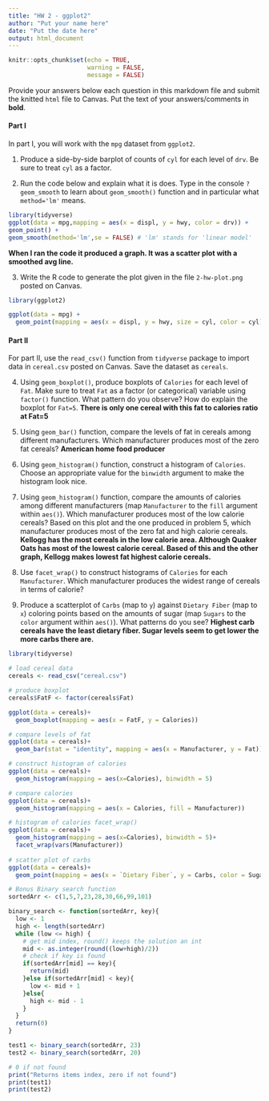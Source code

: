 ---
title: "HW 2 - ggplot2"
author: "Put your name here"
date: "Put the date here"
output: html_document
---

```{r setup, include=FALSE}
knitr::opts_chunk$set(echo = TRUE,
                      warning = FALSE,
                      message = FALSE)
```

Provide your answers below each question in this markdown file and submit the knitted `html` file to Canvas. Put the text of your answers/comments in **bold**. 

#### Part I 

In part I, you will work with the `mpg` dataset from `ggplot2`.

1. Produce a side-by-side barplot of counts of `cyl` for each level of `drv`. Be sure to treat `cyl` as a factor.

2. Run the code below and explain what it is does. Type in the console `?geom_smooth` to learn about `geom_smooth()` function and in particular what `method='lm'` means.

```{r}
library(tidyverse)
ggplot(data = mpg,mapping = aes(x = displ, y = hwy, color = drv)) +
geom_point() +
geom_smooth(method='lm',se = FALSE) # 'lm' stands for 'linear model'
```
**When I ran the code it produced a graph. It was a scatter plot with a smoothed avg line. **


3. Write the R code to generate the plot given in the file `2-hw-plot.png` posted on Canvas.
```{r}
library(ggplot2)

ggplot(data = mpg) + 
  geom_point(mapping = aes(x = displ, y = hwy, size = cyl, color = cyl))

```



#### Part II

For part II, use the `read_csv()` function from `tidyverse` package to import data in `cereal.csv` posted on Canvas. Save the dataset as `cereals`. 

4. Using `geom_boxplot()`, produce boxplots of `Calories` for each level of `Fat`. Make sure to treat `Fat` as a factor (or categorical) variable using `factor()` function. What pattern do you observe? How do explain the boxplot for `Fat=5`.
**There is only one cereal with this fat to calories ratio at Fat=5**

5. Using `geom_bar()` function, compare the levels of fat in cereals among different manufacturers. Which manufacturer produces most of the zero fat cereals?
**American home food producer**

6. Using `geom_histogram()` function, construct a histogram of `Calories`. Choose an appropriate value for the `binwidth` argument to make the histogram look nice.

7. Using `geom_histogram()` function, compare the amounts of calories among different manufacturers (map `Manufacturer` to the `fill` argument within `aes()`). Which manufacturer produces most of the low calorie cereals? Based on this plot and the one produced in problem 5, which manufacturer produces most of the zero fat and high calorie cereals.
**Kellogg has the most cereals in the low calorie area. Although Quaker Oats has most of the lowest calorie cereal. Based of this and the other graph, Kellogg makes lowest fat highest calorie cereals.**

8. Use `facet_wrap()` to construct histograms of `Calories` for each `Manufacturer`. Which manufacturer produces the widest range of cereals in terms of calorie? 

9. Produce a scatterplot of `Carbs` (map to `y`) against `Dietary Fiber` (map to `x`) coloring points based on the amounts of sugar (map `Sugars` to the `color` argument within `aes()`). What patterns do you see?
**Highest carb cereals have the least dietary fiber. Sugar levels seem to get lower the more carbs there are.**

```{r}
library(tidyverse)

# load cereal data
cereals <- read_csv("cereal.csv")

# produce boxplot
cereals$FatF <- factor(cereals$Fat)

ggplot(data = cereals)+
  geom_boxplot(mapping = aes(x = FatF, y = Calories))

# compare levels of fat
ggplot(data = cereals)+
  geom_bar(stat = "identity", mapping = aes(x = Manufacturer, y = Fat))

# construct histogram of calories
ggplot(data = cereals)+
  geom_histogram(mapping = aes(x=Calories), binwidth = 5)

# compare calories
ggplot(data = cereals)+
  geom_histogram(mapping = aes(x = Calories, fill = Manufacturer))

# histogram of calories facet_wrap()
ggplot(data = cereals)+
  geom_histogram(mapping = aes(x=Calories), binwidth = 5)+
  facet_wrap(vars(Manufacturer))
  
# scatter plot of carbs
ggplot(data = cereals)+
  geom_point(mapping = aes(x = `Dietary Fiber`, y = Carbs, color = Sugars))


```


```{r}
# Bonus Binary search function
sortedArr <- c(1,5,7,23,28,30,66,99,101)

binary_search <- function(sortedArr, key){
  low <- 1
  high <- length(sortedArr) 
  while (low <= high) {
    # get mid index, round() keeps the solution an int
    mid <- as.integer(round((low+high)/2))
    # check if key is found
    if(sortedArr[mid] == key){
      return(mid)
    }else if(sortedArr[mid] < key){
      low <- mid + 1
    }else{
      high <- mid - 1
    }
  }
  return(0)
}

test1 <- binary_search(sortedArr, 23)
test2 <- binary_search(sortedArr, 20)

# 0 if not found
print("Returns items index, zero if not found")
print(test1)
print(test2)

```


